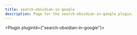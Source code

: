 ---
title: search-obsidian-in-google
description: Page for the search-obsidian-in-google plugin.
---


<Plugin pluginId={"search-obsidian-in-google"}></Plugin>